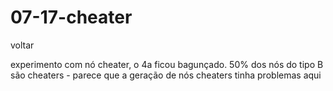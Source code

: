 
# 07-17-cheater

<Link href='/'>voltar</Link>

experimento com nó cheater, o 4a ficou bagunçado. 50% dos nós do tipo B são cheaters - parece que a geração de nós cheaters tinha problemas aqui